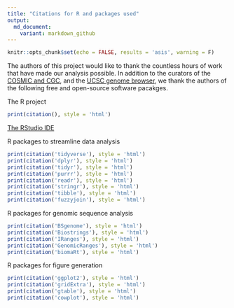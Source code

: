 ```yaml
---
title: "Citations for R and packages used"
output: 
  md_document:
    variant: markdown_github
---
```


```r
knitr::opts_chunk$set(echo = FALSE, results = 'asis', warning = F)
```

The authors of this project would like to thank the countless hours of work that have made our analysis possible. In addition to the curators of the [COSMIC and CGC](https://doi.org/10.1093/nar/gkw1121), and the [UCSC genome browser](https://genome.ucsc.edu), we thank the authors of the following free and open-source software pacakges.

The R project

```r
print(citation(), style = 'html')
```

[The RStudio IDE](https://www.rstudio.com)

R packages to streamline data analysis

```r
print(citation('tidyverse'), style = 'html')
print(citation('dplyr'), style = 'html')
print(citation('tidyr'), style = 'html')
print(citation('purrr'), style = 'html')
print(citation('readr'), style = 'html')
print(citation('stringr'), style = 'html')
print(citation('tibble'), style = 'html')
print(citation('fuzzyjoin'), style = 'html')
```

R packages for genomic sequence analysis

```r
print(citation('BSgenome'), style = 'html')
print(citation('Biostrings'), style = 'html')
print(citation('IRanges'), style = 'html')
print(citation('GenomicRanges'), style = 'html')
print(citation('biomaRt'), style = 'html')
```

R packages for figure generation

```r
print(citation('ggplot2'), style = 'html')
print(citation('gridExtra'), style = 'html')
print(citation('gtable'), style = 'html')
print(citation('cowplot'), style = 'html')
```
